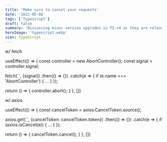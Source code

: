 ```yaml
---
title: 'Make sure to cancel your requests'
date: '2022-05-08'
tags: ['Typescript']
draft: false
summary: 'Discussing minor version upgrades in TS v4 as they are released'
heroImage: 'typescript.webp'
icon: TypeScript
---
```



w/ fetch

useEffect(() => {
  const controller = new AbortController();
  const signal = controller.signal; 

  fetch(``, {signal})
    .then(() => {})
    .catch(e => {
      if (e.name === 'AbortController') { ... }
    });

  return () => {
    controller.abort();
  }
}, [])

w/ axios

useEffect(() => {
  const cancelToken = axios.CancelToken.source();

  axios.get(``, {cancelToken: cancelToken.token})
    .then(() => {})
    .catch(e => {
      if (axios.isCancel(e)) { ... }
    });

  return () => {
    cancelToken.cancel();
  }
}, [])